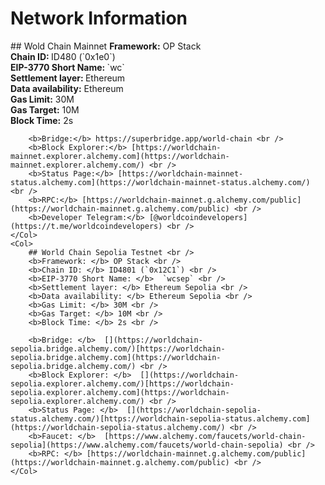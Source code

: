 # Network Information

<Row>
    <Col>
        ## Wold Chain Mainnet 
        <b>Framework:</b> OP Stack <br/>
        <b>Chain ID: </b> ID480 (`0x1e0`) <br />
        <b>EIP-3770 Short Name: </b> `wc` <br />
        <b>Settlement layer: </b> Ethereum <br />
        <b>Data availability:</b> Ethereum <br />
        <b>Gas Limit:</b> 30M <br />
        <b>Gas Target:</b> 10M <br />
        <b>Block Time:</b> 2s <br />

        <b>Bridge:</b> https://superbridge.app/world-chain <br />
        <b>Block Explorer:</b> [https://worldchain-mainnet.explorer.alchemy.com](https://worldchain-mainnet.explorer.alchemy.com/) <br />
        <b>Status Page:</b> [https://worldchain-mainnet-status.alchemy.com](https://worldchain-mainnet-status.alchemy.com/) <br />
        <b>RPC:</b> [https://worldchain-mainnet.g.alchemy.com/public](https://worldchain-mainnet.g.alchemy.com/public) <br />
        <b>Developer Telegram:</b> [@worldcoindevelopers](https://t.me/worldcoindevelopers) <br />
    </Col>
    <Col>
        ## World Chain Sepolia Testnet <br />
        <b>Framework: </b> OP Stack <br />
        <b>Chain ID: </b> ID4801 (`0x12C1`) <br />
        <b>EIP-3770 Short Name: </b>  `wcsep` <br />
        <b>Settlement layer: </b> Ethereum Sepolia <br />
        <b>Data availability: </b> Ethereum Sepolia <br />
        <b>Gas Limit: </b> 30M <br />
        <b>Gas Target: </b> 10M <br />
        <b>Block Time: </b> 2s <br />

        <b>Bridge: </b>  [](https://worldchain-sepolia.bridge.alchemy.com/)[https://worldchain-sepolia.bridge.alchemy.com](https://worldchain-sepolia.bridge.alchemy.com/) <br />
        <b>Block Explorer: </b>  [](https://worldchain-sepolia.explorer.alchemy.com/)[https://worldchain-sepolia.explorer.alchemy.com](https://worldchain-sepolia.explorer.alchemy.com/) <br />
        <b>Status Page: </b>  [](https://worldchain-sepolia-status.alchemy.com/)[https://worldchain-sepolia-status.alchemy.com](https://worldchain-sepolia-status.alchemy.com/) <br />
        <b>Faucet: </b>  [https://www.alchemy.com/faucets/world-chain-sepolia](https://www.alchemy.com/faucets/world-chain-sepolia) <br />
        <b>RPC: </b> [https://worldchain-mainnet.g.alchemy.com/public](https://worldchain-mainnet.g.alchemy.com/public) <br />
    </Col>
</Row>